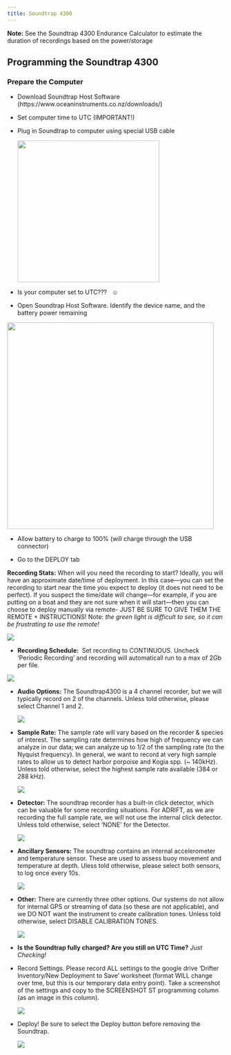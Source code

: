 ```yaml
---
title: Soundtrap 4300
---
```


::: callout-important
**Note:** See the Soundtrap 4300 Endurance Calculator to estimate the duration of recordings based on the power/storage
:::

## Programming the Soundtrap 4300

### Prepare the Computer

-   Download Soundtrap Host Software (https://www.oceaninstruments.co.nz/downloads/)

-   Set computer time to UTC (IMPORTANT!)

-   Plug in Soundtrap to computer using special USB cable

    ![](images/ST4300-2-Computer.png){width="329"}

-   Is your computer set to UTC???   ☺ 

-   Open Soundtrap Host Software. Identify the device name, and the battery power remaining

![](images/stHost_start.jpg){width="479"}

-   Allow battery to charge to 100% (will charge through the USB connector)

-   Go to the DEPLOY tab

**Recording Stats:** When will you need the recording to start? Ideally, you will have an approximate date/time of deployment. In this case—you can set the recording to start near the time you expect to deploy (it does not need to be perfect). If you suspect the time/date will change—for example, if you are putting on a boat and they are not sure when it will start—then you can choose to deploy manually via remote- JUST BE SURE TO GIVE THEM THE REMOTE + INSTRUCTIONS! Note: *the green light is difficult to see, so it can be frustrating to use the remote!*

![](images/stHost_StartRecord.png)

-   **Recording Schedule:**  Set recording to CONTINUOUS. Uncheck ‘Periodic Recording’ and recording will automaticall run to a max of 2Gb per file.

![](images/stHost_RecordSchedule.png)

-   **Audio Options:** The Soundtrap4300 is a 4 channel recorder, but we will typically record on 2 of the channels. Unless told otherwise, please select Channel 1 and 2.

    ![](images/stHost_AudioOptions.png)

-   **Sample Rate:** The sample rate will vary based on the recorder & species of interest. The sampling rate determines how high of frequency we can analyze in our data; we can analyze up to 1/2 of the sampling rate (to the Nyquist frequency). In general, we want to record at very high sample rates to allow us to detect harbor porpoise and Kogia spp. (\~ 140kHz). Unless told otherwise, select the highest sample rate available (384 or 288 kHz).

    ![](images/stHost_SR.png)

-   **Detector:** The soundtrap recorder has a built-in click detector, which can be valuable for some recording situations. For ADRIFT, as we are recording the full sample rate, we will not use the internal click detector. Unless told otherwise, select 'NONE' for the Detector.

    ![](images/stHost_Detector.png)

-   **Ancillary Sensors:** The soundtrap contains an internal accelerometer and temperature sensor. These are used to assess buoy movement and temperature at depth. Uless told otherwise, please select both sensors, to log once every 10s.

    ![](images/stHost_sensors.png)

-   **Other:** There are currently three other options. Our systems do not allow for internal GPS or streaming of data (so these are not applicable), and we DO NOT want the instrument to create calibration tones. Unless told otherwise, select DISABLE CALIBRATION TONES.

    ![](images/stHost_Other.png)

-   **Is the Soundtrap fully charged? Are you still on UTC Time?** *Just Checking!*

-   Record Settings. Please record ALL settings to the google drive 'Drifter Inventory/New Deployment to Save' worksheet (format WILL change over tme, but this is our temporary data entry point). Take a screenshot of the settings and copy to the SCREENSHOT ST programming column (as an image in this column).

    ![](images/stHost_RecordScreenshot.png)

-   Deploy! Be sure to select the Deploy button before removing the Soundtrap.

    ![](images/stHost_Deploy.png)
